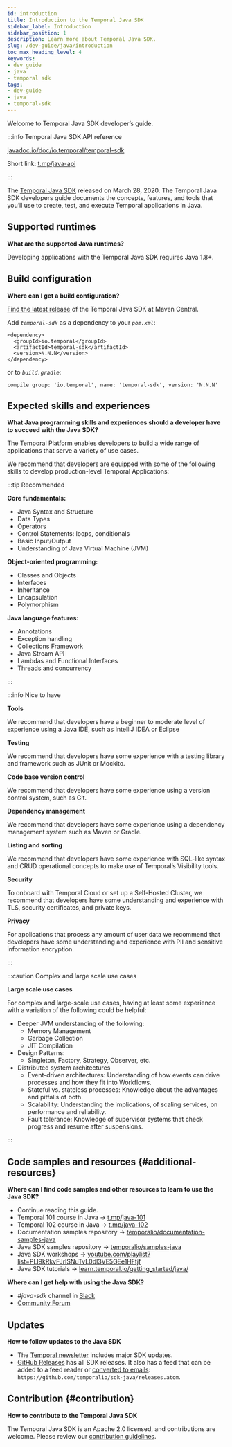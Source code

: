 ```yaml
---
id: introduction
title: Introduction to the Temporal Java SDK
sidebar_label: Introduction
sidebar_position: 1
description: Learn more about Temporal Java SDK.
slug: /dev-guide/java/introduction
toc_max_heading_level: 4
keywords:
- dev guide
- java
- temporal sdk
tags:
- dev-guide
- java
- temporal-sdk
---
```


<!-- THIS FILE IS GENERATED. DO NOT EDIT THIS FILE DIRECTLY -->

Welcome to Temporal Java SDK developer’s guide.

:::info Temporal Java SDK API reference

[javadoc.io/doc/io.temporal/temporal-sdk](https://www.javadoc.io/doc/io.temporal/temporal-sdk/latest/index.html)

Short link: [t.mp/java-api](https://t.mp/java-api)

:::

The [Temporal Java SDK](https://github.com/temporalio/sdk-java) released on March 28, 2020.
The Temporal Java SDK developers guide documents the concepts, features, and tools that you’ll use to create, test, and execute Temporal applications in Java.

## Supported runtimes

**What are the supported Java runtimes?**

Developing applications with the Temporal Java SDK requires Java 1.8+.

## Build configuration

**Where can I get a build configuration?**

[Find the latest release](https://search.maven.org/artifact/io.temporal/temporal-sdk) of the Temporal Java SDK at Maven Central.

Add _`temporal-sdk`_ as a dependency to your _`pom.xml`_:

```
<dependency>
  <groupId>io.temporal</groupId>
  <artifactId>temporal-sdk</artifactId>
  <version>N.N.N</version>
</dependency>
```

or to _`build.gradle`_:

```
compile group: 'io.temporal', name: 'temporal-sdk', version: 'N.N.N'
```

## Expected skills and experiences

**What Java programming skills and experiences should a developer have to succeed with the Java SDK?**

The Temporal Platform enables developers to build a wide range of applications that serve a variety of use cases.

We recommend that developers are equipped with some of the following skills to develop production-level Temporal Applications:

:::tip Recommended

**Core fundamentals:**

- Java Syntax and Structure
- Data Types
- Operators
- Control Statements: loops, conditionals
- Basic Input/Output
- Understanding of Java Virtual Machine (JVM)

**Object-oriented programming:**

- Classes and Objects
- Interfaces
- Inheritance
- Encapsulation
- Polymorphism

**Java language features:**

- Annotations
- Exception handling
- Collections Framework
- Java Stream API
- Lambdas and Functional Interfaces
- Threads and concurrency

:::

:::info Nice to have

**Tools**

We recommend that developers have a beginner to moderate level of experience using a Java IDE, such as IntelliJ IDEA or Eclipse

**Testing**

We recommend that developers have some experience with a testing library and framework such as JUnit or Mockito.

**Code base version control**

We recommend that developers have some experience using a version control system, such as Git.

**Dependency management**

We recommend that developers have some experience using a dependency management system such as Maven or Gradle.

**Listing and sorting**

We recommend that developers have some experience with SQL-like syntax and CRUD operational concepts to make use of Temporal’s Visibility tools.

**Security**

To onboard with Temporal Cloud or set up a Self-Hosted Cluster, we recommend that developers have some understanding and experience with TLS, security certificates, and private keys.

**Privacy**

For applications that process any amount of user data we recommend that developers have some understanding and experience with PII and sensitive information encryption.

:::

:::caution Complex and large scale use cases

**Large scale use cases**

For complex and large-scale use cases, having at least some experience with a variation of the following could be helpful:

- Deeper JVM understanding of the following:
  - Memory Management
  - Garbage Collection
  - JIT Compilation
- Design Patterns:
  - Singleton, Factory, Strategy, Observer, etc.
- Distributed system architectures
  - Event-driven architectures: Understanding of how events can drive processes and how they fit into Workflows.
  - Stateful vs. stateless processes: Knowledge about the advantages and pitfalls of both.
  - Scalability: Understanding the implications, of scaling services, on performance and reliability.
  - Fault tolerance: Knowledge of supervisor systems that check progress and resume after suspensions.

:::

## Code samples and resources {#additional-resources}

**Where can I find code samples and other resources to learn to use the Java SDK?**

- Continue reading this guide.
- Temporal 101 course in Java → [t.mp/java-101](https://t.mp/java-101)
- Temporal 102 course in Java → [t.mp/java-102](https://t.mp/java-102)
- Documentation samples repository → [temporalio/documentation-samples-java](https://github.com/temporalio/documentation-samples-java)
- Java SDK samples repository → [temporalio/samples-java](https://github.com/temporalio/samples-java)
- Java SDK workshops → [youtube.com/playlist?list=PLl9kRkvFJrlSNuTvL0dl3VE5GEe1HFtjf](https://www.youtube.com/playlist?list=PLl9kRkvFJrlSNuTvL0dl3VE5GEe1HFtjf)
- Java SDK tutorials → [learn.temporal.io/getting_started/java/](https://learn.temporal.io/getting_started/java/)

**Where can I get help with using the Java SDK?**

- _#java-sdk_ channel in [Slack](https://t.mp/slack)
- [Community Forum](https://community.temporal.io/tag/java-sdk)

## Updates

**How to follow updates to the Java SDK**

- The [Temporal newsletter](https://t.mp/news) includes major SDK updates.
- [GitHub Releases](https://github.com/temporalio/sdk-java/releases) has all SDK releases. It also has a feed that can be added to a feed reader or [converted to emails](https://blogtrottr.com/): `https://github.com/temporalio/sdk-java/releases.atom`.

## Contribution {#contribution}

**How to contribute to the Temporal Java SDK**

The Temporal Java SDK is an Apache 2.0 licensed, and contributions are welcome.
Please review our [contribution guidelines](https://github.com/temporalio/sdk-java/blob/master/CONTRIBUTING.md).

